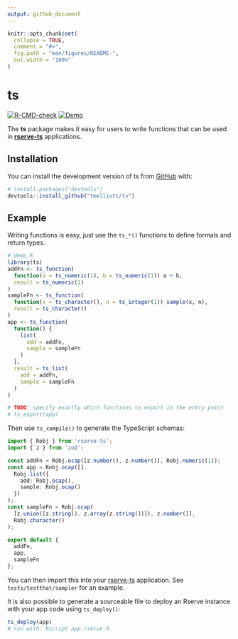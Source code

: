 ```yaml
---
output: github_document
---
```


<!-- README.md is generated from README.Rmd. Please edit that file -->

```r
knitr::opts_chunk$set(
  collapse = TRUE,
  comment = "#>",
  fig.path = "man/figures/README-",
  out.width = "100%"
)
```

# ts

<!-- badges: start -->
[![R-CMD-check](https://github.com/tmelliott/ts/actions/workflows/R-CMD-check.yaml/badge.svg)](https://github.com/tmelliott/ts/actions/workflows/R-CMD-check.yaml)
[![Demo](https://github.com/tmelliott/ts/actions/workflows/check-demo.yaml/badge.svg)](https://github.com/tmelliott/ts/actions/workflows/check-demo.yaml)
<!-- badges: end -->

The **ts** package makes it easy for users to write functions that can be used in [**rserve-ts**](https://www.npmjs.com/package/rserve-ts) applications.

## Installation

You can install the development version of ts from [GitHub](https://github.com/) with:

``` r
# install.packages("devtools")
devtools::install_github("tmelliott/ts")
```

## Example

Writing functions is easy, just use the `ts_*()` functions to define formals and return types.

```r
# demo.R
library(ts)
addFn <- ts_function(
  function(a = ts_numeric(1), b = ts_numeric(1)) a + b,
  result = ts_numeric(1)
)
sampleFn <- ts_function(
  function(x = ts_character(), n = ts_integer(1)) sample(x, n),
  result = ts_character()
)
app <- ts_function(
  function() {
    list(
      add = addFn,
      sample = sampleFn
    )
  },
  result = ts_list(
    add = addFn,
    sample = sampleFn
  )
)

# TODO: specify exactly which functions to export in the entry point
# ts_export(app)
```

Then use `ts_compile()` to generate the TypeScript schemas:
```typescript
import { Robj } from 'rserve-ts';
import { z } from 'zod';

const addFn = Robj.ocap([z.number(), z.number()], Robj.numeric(1));
const app = Robj.ocap([],
  Robj.list({
    add: Robj.ocap(),
    sample: Robj.ocap()
  })
);
const sampleFn = Robj.ocap(
  [z.union([z.string(), z.array(z.string())]), z.number()],
  Robj.character()
);

export default {
  addFn,
  app,
  sampleFn
};
```

You can then import this into your [rserve-ts](https://www.npmjs.com/package/rserve-ts) application. See `tests/testthat/sampler` for an example.

It is also possible to generate a sourceable file to deploy an Rserve instance with your app code using `ts_deploy()`:

```r
ts_deploy(app)
# run with: Rscript app.rserve.R
```
